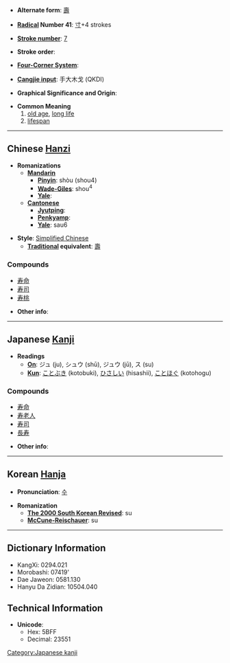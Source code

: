 * '''Alternate form''': [[壽]]

* '''[[Wiktionary:Chinese radical index| Radical]] Number 41''': [[Wiktionary:Chinese radical index 寸|寸]]+4 strokes

* '''[[Wiktionary:Chinese total strokes index|Stroke number]]''': [[Wiktionary:Chinese total strokes index 7|7]]

* '''Stroke order''': 

* '''[[Wiktionary:Chinese four corner index|Four-Corner System]]''': 

* '''[[Wiktionary:Chinese Cangjie index|Cangjie input]]''': 手大木戈 (QKDI)

* '''Graphical Significance and Origin''': 

* '''Common Meaning'''
*# [[old age]], [[long life]]
*# [[lifespan]]

----

== Chinese [[Hanzi]] ==

* '''Romanizations'''
** '''[[Mandarin]]'''
*** '''[[Pinyin]]''': shòu (shou4)
*** '''[[Wade-Giles]]''': shou<sup>4</sup>
*** '''[[Yale]]''': 
** '''[[Cantonese]]'''
*** '''[[Jyutping]]''':
*** '''[[Penkyamp]]''': 
*** '''[[Yale]]''': sau6

* '''Style''': [[Simplified Chinese]] 
** '''[[Traditional Chinese|Traditional]] equivalent''': [[壽]]

===Compounds===
*[[寿命]]
*[[寿司]]
*[[寿桃]]

* '''Other info''': 

----

== Japanese [[Kanji]] ==

* '''Readings'''
** '''[[On]]''': ジュ (ju), シュウ (shū), ジュウ (jū), ス (su)
** '''[[Kun]]''': [[ことぶき]] (kotobuki), [[ひさしい]] (hisashii), [[ことほぐ]] (kotohogu)

===Compounds===
*[[寿命]]
*[[寿老人]]
*[[寿司]]
*[[長寿]]

* '''Other info''':  

----

== Korean [[Hanja]] ==

* '''Pronunciation''': [[수]]

* '''Romanization'''
** '''[[The 2000 South Korean Revised Romanization|The 2000 South Korean Revised]]''': su
** '''[[McCune-Reischauer]]''': su

----

== Dictionary Information ==

* KangXi: 0294.021
* Morobashi: 07419'
* Dae Jaweon: 0581.130
* Hanyu Da Zidian: 10504.040

== Technical Information ==

* '''Unicode''':
** Hex: 5BFF
** Decimal: 23551

[[Category:Japanese kanji]]